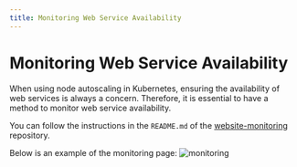 ```yaml
---
title: Monitoring Web Service Availability
---
```


# Monitoring Web Service Availability

When using node autoscaling in Kubernetes, ensuring the availability of web services is always a concern. Therefore, it is essential to have a method to monitor web service availability.

You can follow the instructions in the `README.md` of the [website-monitoring](https://github.com/cloudpilot-ai/website-monitoring) repository.

Below is an example of the monitoring page:
![monitoring](./img/monitoring.png)
